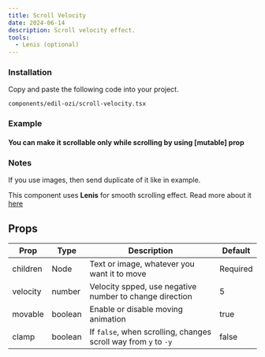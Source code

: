 ```yaml
---
title: Scroll Velocity
date: 2024-06-14
description: Scroll velocity effect.
tools:
  - Lenis (optional)
---
```


<ComponentPreview name="scroll-velocity-demo" />

<Steps>

### Installation

Copy and paste the following code into your project.

```text
components/edil-ozi/scroll-velocity.tsx
```

<ComponentSource name="scroll-velocity" />

</Steps>

### Example

#### You can make it scrollable only while scrolling by using [mutable] prop

<ComponentPreview name="scroll-velocity-noscroll-demo" />


### Notes

If you use images, then send duplicate of it like in example.

This component uses **Lenis** for smooth scrolling effect. Read more about it [here](https://github.com/darkroomengineering/lenis/blob/main/packages/react/README.md)

## Props

| Prop      | Type   | Description                                  | Default |
| --------- | ------ | -------------------------------------------- | ------- |
| children  | Node   | Text or image, whatever you want it to move  | Required|
| velocity  | number | Velocity spped, use negative number to change direction  | 5 |
| movable   | boolean| Enable or disable moving animation           | true    |
| clamp     | boolean| If `false`, when scrolling, changes scroll way from `y` to `-y` | false    |
